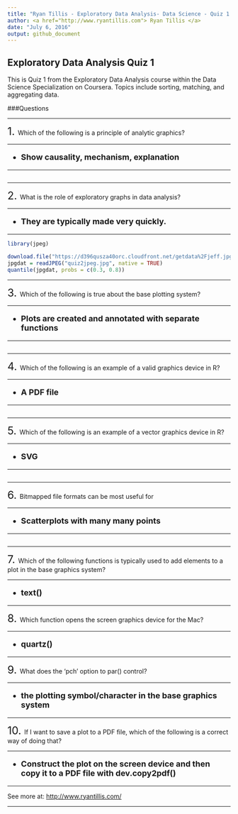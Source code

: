 ```yaml
---
title: "Ryan Tillis - Exploratory Data Analysis- Data Science - Quiz 1 - Coursera"
author: <a href="http://www.ryantillis.com"> Ryan Tillis </a>
date: "July 6, 2016"
output: github_document
---
```


## Exploratory Data Analysis Quiz 1

This is Quiz 1 from the Exploratory Data Analysis course within the Data Science Specialization on Coursera. Topics include sorting, matching, and aggregating data.

###Questions
<hr>
<font size="+2">1.  </font> Which of the following is a principle of analytic graphics?

<hr>

<font size="+1">
<b>

* Show causality, mechanism, explanation

</b>
</font>

<hr>

```r

```

<hr>

<font size="+2">2.  </font> What is the role of exploratory graphs in data analysis?

<hr>

<font size="+1">
<b>

* They are typically made very quickly.

</b>
</font>

<hr>

```r
library(jpeg)

download.file("https://d396qusza40orc.cloudfront.net/getdata%2Fjeff.jpg", destfile = "quiz2jpeg.jpg")
jpgdat = readJPEG("quiz2jpeg.jpg", native = TRUE)
quantile(jpgdat, probs = c(0.3, 0.8))
```

<hr>

<font size="+2">3.  </font> Which of the following is true about the base plotting system?

<hr>

<font size="+1">
<b>

* Plots are created and annotated with separate functions

</b>
</font>

<hr>
```r

```

<hr>

<font size="+2">4.  </font> Which of the following is an example of a valid graphics device in R?

<hr>

<font size="+1">
<b>

* A PDF file

</b>
</font>

<hr>

```r

```

<hr>

<font size="+2">5.  </font> Which of the following is an example of a vector graphics device in R?

<hr>

<font size="+1">
<b>

* SVG

</b>
</font>

<hr>

```r

```

<hr>

<font size="+2">6.  </font> Bitmapped file formats can be most useful for

<hr>

<font size="+1">
<b>

* Scatterplots with many many points

</b>
</font>

<hr>

```r

```

<hr>

<font size="+2">7.  </font> Which of the following functions is typically used to add elements to a plot in the base graphics system?

<hr>

<font size="+1">
<b>

* text()

</b>
</font>

<hr>

<font size="+2">8.  </font> Which function opens the screen graphics device for the Mac?

<hr>

<font size="+1">
<b>

* quartz()

</b>
</font>

<hr>

<font size="+2">9.  </font> What does the 'pch' option to par() control?

<hr>

<font size="+1">
<b>

* the plotting symbol/character in the base graphics system

</b>
</font>

<hr>

<font size="+2">10.  </font> 
If I want to save a plot to a PDF file, which of the following is a correct way of doing that?

<hr>

<font size="+1">
<b>

* Construct the plot on the screen device and then copy it to a PDF file with dev.copy2pdf()

</b>
</font>

<hr>

See more at: <http://www.ryantillis.com/>

<hr>
